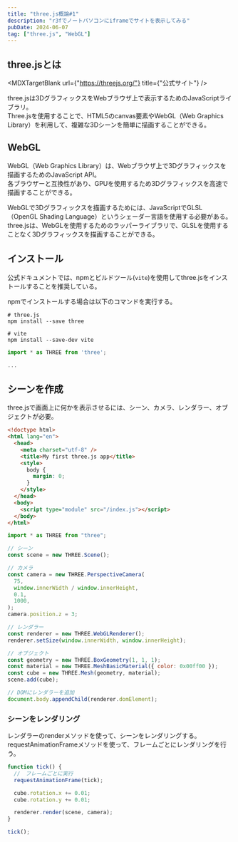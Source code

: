 ```yaml
---
title: "three.js概論#1"
description: "r3fでノートパソコンにiframeでサイトを表示してみる"
pubDate: 2024-06-07
tag: ["three.js", "WebGL"]
---
```



## three.jsとは

<MDXTargetBlank url={"https://threejs.org/"} title={"公式サイト"} />

three.jsは3DグラフィックスをWebブラウザ上で表示するためのJavaScriptライブラリ。<br />
Three.jsを使用することで、HTML5のcanvas要素やWebGL（Web Graphics Library）を利用して、複雑な3Dシーンを簡単に描画することができる。

## WebGL

WebGL（Web Graphics Library）は、Webブラウザ上で3Dグラフィックスを描画するためのJavaScript API。<br />
各ブラウザーと互換性があり、GPUを使用するため3Dグラフィックスを高速で描画することができる。<br />

WebGLで3Dグラフィックスを描画するためには、JavaScriptでGLSL（OpenGL Shading Language）というシェーダー言語を使用する必要がある。<br />
three.jsは、WebGLを使用するためのラッパーライブラリで、GLSLを使用することなく3Dグラフィックスを描画することができる。

## インストール

公式ドキュメントでは、npmとビルドツール(`vite`)を使用してthree.jsをインストールすることを推奨している。<br />

npmでインストールする場合は以下のコマンドを実行する。

```shellscript
# three.js
npm install --save three

# vite
npm install --save-dev vite
```

```js title="index.js"
import * as THREE from 'three';

...
```

## シーンを作成

three.jsで画面上に何かを表示させるには、シーン、カメラ、レンダラー、オブジェクトが必要。

```html title="index.html"
<!doctype html>
<html lang="en">
  <head>
    <meta charset="utf-8" />
    <title>My first three.js app</title>
    <style>
      body {
        margin: 0;
      }
    </style>
  </head>
  <body>
    <script type="module" src="/index.js"></script>
  </body>
</html>
```

```js title="index.js"
import * as THREE from "three";

// シーン
const scene = new THREE.Scene();

// カメラ
const camera = new THREE.PerspectiveCamera(
  75,
  window.innerWidth / window.innerHeight,
  0.1,
  1000,
);
camera.position.z = 3;

// レンダラー
const renderer = new THREE.WebGLRenderer();
renderer.setSize(window.innerWidth, window.innerHeight);

// オブジェクト
const geometry = new THREE.BoxGeometry(1, 1, 1);
const material = new THREE.MeshBasicMaterial({ color: 0x00ff00 });
const cube = new THREE.Mesh(geometry, material);
scene.add(cube);

// DOMにレンダラーを追加
document.body.appendChild(renderer.domElement);
```

### シーンをレンダリング

レンダラーのrenderメソッドを使って、シーンをレンダリングする。<br />
requestAnimationFrameメソッドを使って、フレームごとにレンダリングを行う。

```js title="index.js"
function tick() {
  //　フレームごとに実行
  requestAnimationFrame(tick);

  cube.rotation.x += 0.01;
  cube.rotation.y += 0.01;

  renderer.render(scene, camera);
}

tick();
```

<Example />
